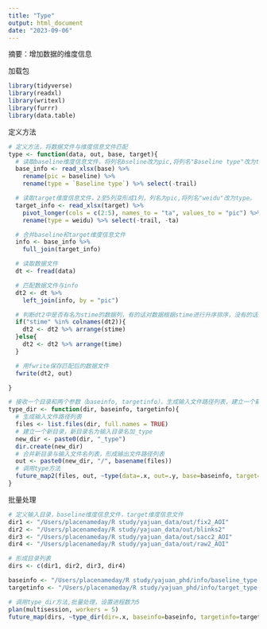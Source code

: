 ```yaml
---
title: "Type"
output: html_document
date: "2023-09-06"
---
```

摘要：增加数据的维度信息

加载包
```r
library(tidyverse)
library(readxl)
library(writexl)
library(furrr)
library(data.table)
```

定义方法
```r
# 定义方法，将数据文件与维度信息文件匹配
type <- function(data, out, base, target){
  # 读取baseline维度信息文件，将列名bseline改为pic,将列名"Baseline type"改为type。
  base_info <- read_xlsx(base) %>%
    rename(pic = baseline) %>%
    rename(type = `Baseline type`) %>% select(-trail)

  # 读取target维度信息文件，2至5列变形成1列，列名为pic,将列名"weidu"改为type。
  target_info <- read_xlsx(target) %>% 
    pivot_longer(cols = c(2:5), names_to = "ta", values_to = "pic") %>% 
    rename(type = weidu) %>% select(-trail, -ta)

  # 合并baseline和target维度信息文件
  info <- base_info %>% 
    full_join(target_info)

  # 读取数据文件
  dt <- fread(data)

  # 匹配数据文件与info
  dt2 <- dt %>% 
    left_join(info, by = "pic")

  # 判断dt2中是否有名为stime的数据列，有的话对数据根据stime进行升序排序，没有的话对数据根据time进行升序排序
  if("stime" %in% colnames(dt2)){
    dt2 <- dt2 %>% arrange(stime)
  }else{
    dt2 <- dt2 %>% arrange(time)
  }

  # 用fwrite保存匹配后的数据文件
  fwrite(dt2, out)

}

# 接收一个目录和两个参数（baseinfo, targetinfo），生成输入文件路径列表，建立一个新目录，新目录名为输入目录名加_type，将输入文件路径列表和新目录名作为参数，调用type方法。
type_dir <- function(dir, baseinfo, targetinfo){
  # 生成输入文件路径列表
  files <- list.files(dir, full.names = TRUE)
  # 建立一个新目录，新目录名为输入目录名加_type
  new_dir <- paste0(dir, "_type")
  dir.create(new_dir)
  # 合并新目录与输入文件名列表，形成输出文件路径列表
  out <- paste0(new_dir, "/", basename(files))
  # 调用type方法
  future_map2(files, out, ~type(data=.x, out=.y, base=baseinfo, target=targetinfo))
}

```

批量处理
```r
# 定义输入目录，baseline维度信息文件，target维度信息文件
dir1 <- "/Users/placenameday/R study/yajuan_data/out/fix2_AOI"
dir2 <- "/Users/placenameday/R study/yajuan_data/out/blinks2"
dir3 <- "/Users/placenameday/R study/yajuan_data/out/sacc2_AOI"
dir4 <- "/Users/placenameday/R study/yajuan_data/out/raw2_AOI"

# 形成目录列表
dirs <- c(dir1, dir2, dir3, dir4)

baseinfo <- "/Users/placenameday/R study/yajuan_phd/info/baseline_type.xlsx"
targetinfo <- "/Users/placenameday/R study/yajuan_phd/info/target_type.xlsx"

# 调用type_dir方法,批量处理，设置进程数为5
plan(multisession, workers = 5)
future_map(dirs, ~type_dir(dir=.x, baseinfo=baseinfo, targetinfo=targetinfo))

```
